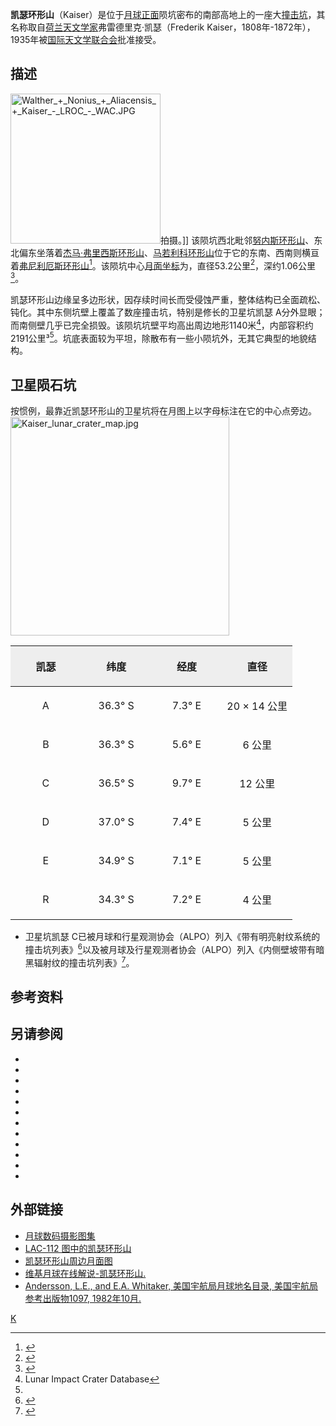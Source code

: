 {{copy edit|time=2016-09-17T04:43:52+00:00}}
{{lunar crater data|
 image=Kaiser crater 4107 h2 4107 h3.jpg|240px|
 caption=月球轨道器4号拍摄的图像|
 latitude=36.49|
 N_or_S=S|
 longitude=6.48|
 E_or_W=E|
 diameter=53.2公里|
 depth=1.06公里|
 colong=354|
 eponym=弗雷德里克·凯瑟}}
'''凯瑟环形山'''（Kaiser）是位于[[月球正面|月球正面]]陨坑密布的南部高地上的一座大[[撞击坑|撞击坑]]，其名称取自[[荷兰|荷兰]][[天文学家|天文学家]]弗雷德里克·凯瑟（Frederik Kaiser，1808年-1872年），1935年被[[国际天文学联合会|国际天文学联合会]]批准接受。
       
==描述==
[[Image:Walther_+_Nonius_+_Aliacensis_+_Kaiser_-_LROC_-_WAC.JPG|240px]]拍摄。]]
该陨坑西北毗邻[[努内斯环形山|努内斯环形山]]、东北偏东坐落着[[杰马·弗里西斯环形山|杰马·弗里西斯环形山]]、[[马若利科环形山|马若利科环形山]]位于它的东南、西南则横亘着[[弗尼利厄斯环形山|弗尼利厄斯环形山]]<ref>{{Cite web |url=http://planetarynames.wr.usgs.gov/images/Lunar/lac_112_lo.pdf |title=Crater Kaiser on LAC-112 map. |accessdate=2016-09-16 |archive-date=2013-02-20 |archive-url=https://web.archive.org/web/20130220204104/http://planetarynames.wr.usgs.gov/images/Lunar/lac_112_lo.pdf |dead-url=no }}</ref>。该陨坑中心[[月面坐标|月面坐标]]为{{Coord|36.49|S|6.48|E|globe:Moon|nogoogle=1|noosm=1}}，直径53.2公里<ref name="IAU">{{Cite web |url=http://planetarynames.wr.usgs.gov/Feature/2889 |title=Directory of the International Astronomical Union |access-date=2016-09-16 |archive-date=2021-12-29 |archive-url=https://web.archive.org/web/20211229103958/https://planetarynames.wr.usgs.gov/Feature/2889 }}</ref>，深约1.06公里<ref>{{Cite web |url=http://fisherka.csolutionshosting.net/astronote/plan/craterdepth/html/CraterDepthFeatureNameWestfall.html |title=John E. Westfall's Atlas of the Lunar Terminator, Cambridge Univ. Press (2000) |accessdate=2016-09-16 |archive-date=2014-12-18 |archive-url=https://archive.today/20141218234310/http://fisherka.csolutionshosting.net/astronote/plan/craterdepth/html/CraterDepthFeatureNameWestfall.html |dead-url=no }}</ref>。

凯瑟环形山边缘呈多边形状，因存续时间长而受侵蚀严重，整体结构已全面疏松、钝化。其中东侧坑壁上覆盖了数座撞击坑，特别是修长的卫星坑凯瑟 A分外显眼；而南侧壁几乎已完全损毁。该陨坑坑壁平均高出周边地形1140米<ref name=LICD>Lunar Impact Crater Database</ref>，内部容积约2191公里³<ref name="LICD"/>。坑底表面较为平坦，除散布有一些小陨坑外，无其它典型的地貌结构。

==卫星陨石坑==
按惯例，最靠近凯瑟环形山的卫星坑将在月图上以字母标注在它的中心点旁边。
[[Image:Kaiser_lunar_crater_map.jpg|350px]]

{| class="wikitable"
!width="25%" style="background:#eeeeee;" |凯瑟
!width="25%" style="background:#eeeeee;" |纬度
!width="25%" style="background:#eeeeee;" |经度 
!width="25%" style="background:#eeeeee;" |直径
|-
|align="center"|A
|align="center"|36.3° S
|align="center"|7.3° E
|align="center"|20 × 14 公里
|-
|align="center"|B
|align="center"|36.3° S
|align="center"|5.6° E
|align="center"|6 公里
|-
|align="center"|C
|align="center"|36.5° S
|align="center"|9.7° E
|align="center"|12 公里
|-
|align="center"|D
|align="center"|37.0° S
|align="center"|7.4° E
|align="center"|5 公里
|-
|align="center"|E
|align="center"|34.9° S
|align="center"|7.1° E
|align="center"|5 公里
|-
|align="center"|R
|align="center"|34.3° S
|align="center"|7.2° E
|align="center"|4 公里
|}{{clear}}
*卫星坑凯瑟 C已被月球和行星观测协会（ALPO）列入《带有明亮射纹系统的撞击坑列表》<ref>{{Cite web |url=http://www.zone-vx.com/alpo-rays-table.pdf |title=List of craters with bright rays of the lunar system and planetary astronomy Association (ALPO) |accessdate=2016-09-16 |archive-date=2016-03-04 |archive-url=https://web.archive.org/web/20160304213831/http://www.zone-vx.com/alpo-rays-table.pdf |dead-url=yes }}</ref>以及被月球及行星观测者协会（ALPO）列入《内侧壁坡带有暗黑辐射纹的撞击坑列表》<ref>{{Cite web |url=http://www.zone-vx.com/alpo-bcp-longlist.pdf |title=List of craters with dark radial bands of the Association of Lunar and Planetary Astronomy(ALPO) |accessdate=2016-09-16 |archive-date=2013-12-03 |archive-url=https://web.archive.org/web/20131203025135/http://www.zone-vx.com/alpo-bcp-longlist.pdf |dead-url=yes }}</ref>。

==参考资料==
{{Reflist}}

==另请参阅==
{{refbegin}}
* {{cite book
  | last1 = Andersson
  | first1 = L. E.
  | last2 = Whitaker
  | first2 = E. A.
  | authorlink2 = Ewen Whitaker
  | date = 1982
  | title = [[NASA|NASA]] Catalogue of Lunar Nomenclature
  | publisher = NASA RP-1097
  | ref = harv
  }}
* {{cite web
  | last = Blue
  | first = Jennifer
  | date = July 25, 2007
  | title = Gazetteer of Planetary Nomenclature
  | publisher = [[United_States_Geological_Survey|USGS]]
  | url = http://planetarynames.wr.usgs.gov/
  | accessdate = 2007-08-05
  | ref = harv
  | archive-date = 2012-04-08
  | archive-url = https://www.webcitation.org/66mXDr4G9?url=http://planetarynames.wr.usgs.gov/
  | dead-url = no
  }}
* {{cite book
  | last1 = Bussey
  | first1 = B.
  | authorlink1 = Ben Bussey
  | last2 = Spudis
  | first2 = P.
  | authorlink2 = Paul Spudis
  | date = 2004
  | title = The Clementine Atlas of the Moon
  | publisher = Cambridge University Press
  | location = New York
  | isbn = 978-0-521-81528-4
  | ref = harv
  }}
* {{cite book
  | last1 = Cocks
  | first1 = Elijah E.
  | last2 = Cocks
  | first2 = Josiah C.
  | date = 1995
  | title = Who's Who on the Moon: A Biographical Dictionary of Lunar Nomenclature
  | url = https://archive.org/details/isbn_9780936389271
  | publisher = Tudor Publishers
  | isbn = 978-0-936389-27-1
  | ref = harv
  }}
* {{cite web
  | last = McDowell
  | first = Jonathan
  | date = July 15, 2007
  | url = http://host.planet4589.org/astro/lunar/
  | title = Lunar Nomenclature
  | publisher = Jonathan's Space Report
  | accessdate = 2007-10-24
  | ref = harv
  | archive-date = 2012-05-26
  | archive-url = https://www.webcitation.org/67wcYNfK3?url=http://host.planet4589.org/astro/lunar/
  | dead-url = no
  }}
* {{cite journal| last1 = Menzel| first1 = D. H.| last2 = Minnaert| first2 = M.| last3 = Levin| first3 = B.| last4 = Dollfus| first4 = A.| last5 = Bell| first5 = B.| title = Report on Lunar Nomenclature by the Working Group of Commission 17 of the IAU| doi = 10.1007/BF00171763| journal = Space Science Reviews| volume = 12| issue = 2| pages = 136–186| date = 1971| bibcode = 1971SSRv...12..136M| ref = harv}}
* {{cite book
  | first = Patrick
  | last = Moore
  | authorlink = Patrick Moore
  | date = 2001
  | title = On the Moon
  | url = https://archive.org/details/patrickmooreonmo00patr
  | publisher = Sterling Publishing Co.
  | isbn = 978-0-304-35469-6
  | ref = harv
  }}
* {{cite book
  | first = Fred W.
  | last = Price
  | date = 1988
  | title = The Moon Observer's Handbook
  | publisher = Cambridge University Press
  | isbn = 978-0-521-33500-3
  | ref = harv
  }}
* {{cite book
  | last = Rükl
  | first = Antonín
  | authorlink = Antonín Rükl
  | date = 1990
  | title = Atlas of the Moon
  | publisher = Kalmbach Books
  | isbn = 978-0-913135-17-4
  | ref = harv
  }}
* {{cite book
  | last = Webb
  | first = Rev. T. W.
  | authorlink = Thomas William Webb
  | date = 1962
  | title = Celestial Objects for Common Telescopes
  | url = https://archive.org/details/celestialobjects00webb
  | edition = 6th revised
  | publisher = Dover
  | isbn = 978-0-486-20917-3
  | ref = harv
  }}
* {{cite book
  | first = Ewen A.
  | last = Whitaker
  | authorlink = Ewen Whitaker
  | date = 1999
  | title = Mapping and Naming the Moon
  | publisher = Cambridge University Press
  | isbn = 978-0-521-62248-6
  | ref = harv
  }}
* {{cite book
  | first = Peter T.
  | last = Wlasuk
  | date = 2000
  | title = Observing the Moon
  | publisher = Springer
  | isbn = 978-1-85233-193-1
  | ref = harv
 }}
{{refend}}

==外部链接==
*[http://www.lpi.usra.edu/resources/lunar_orbiter/bin/srch_nam.shtml?Kaiser%7C0 月球数码摄影图集]{{Wayback|url=http://www.lpi.usra.edu/resources/lunar_orbiter/bin/srch_nam.shtml?Kaiser%7C0 |date=20160304070326 }}
*[http://www.lpi.usra.edu/resources/mapcatalog/LAC/lac112/ LAC-112 图中的凯瑟环形山]{{Wayback|url=http://www.lpi.usra.edu/resources/mapcatalog/LAC/lac112/ |date=20160304072013 }}
*[http://www.lpi.usra.edu/resources/mapcatalog/usgs/I713/ 凯瑟环形山周边月面图]{{Wayback|url=http://www.lpi.usra.edu/resources/mapcatalog/usgs/I713/ |date=20170218014519 }}
*[http://the-moon.wikispaces.com/Kaiser 维基月球在线解说-凯瑟环形山.]{{Wayback|url=http://the-moon.wikispaces.com/Kaiser |date=20180530150050 }}
*[http://planet4589.org/astro/lunar/RP-1097.pdf Andersson, L.E., and E.A. Whitaker, 美国宇航局月球地名目录, 美国宇航局参考出版物1097, 1982年10月.]{{Wayback|url=http://planet4589.org/astro/lunar/RP-1097.pdf |date=20141006125838 }}

[[Category:月球环形山|K]]